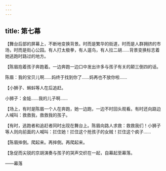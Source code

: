 ```yaml
---
---
---
```

title: 第七幕
---




【舞台后部的屏幕上，不断地变换背景。时而是繁华的街道，时而是人群拥挤的市场，时而是街心公园。有人打太极拳，有人遛鸟，有人拉二胡……背景变换标志着她逃跑时路过的地方。

【陈眉抱着孩子奔跑着。一边奔跑一边口中发出许多与孩子有关的颠三倒四的话。

陈眉：我的宝贝儿啊……妈终于找到你了……妈再也不放你啦……

【小狮子、蝌蚪等人在后追赶。

小狮子：金娃……我的儿子啊……

【场上，有时是陈眉一个人在奔跑，她一边跑，一边不时回头观看。有时还向路边人喊叫：救救我，救救我的孩子。

【有时，逃跑者和追赶者同时出现在舞台上。陈眉向路人求救：救救我们！小狮子等人则向前面的人喊叫：拦住她！拦住这个抢孩子的女贼！拦住这个疯子……

【陈眉摔倒。爬起来。再摔倒。再爬起来。

【急促而尖锐的京胡演奏与孩子的哭声交织在一起，自幕起至幕落。

——幕落